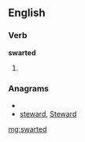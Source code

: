 ==English==

===Verb===
'''swarted'''

# {{past of|[[swart]]}}

===Anagrams===
* {{alphagram|aderstw}}
* [[steward#English|steward]], [[Steward#English|Steward]]

[[mg:swarted]]